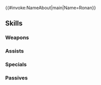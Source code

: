 {{#invoke:NameAbout|main|Name=Ronan}}{{HeroPage Tabs}}
{{Hero Infobox
|Name=Ronan
|Title=Villager of Iz
|WeaponType=Blue Bow
|MoveType=Infantry
|Origin=Fire Emblem: Thracia 776
|Gender=Male
|actorEN=Clifford Chapin
|actorJP=小林千晃
|artist=鳴瀬うろこ
|randomStartTime=2021-02-08T07:00:00Z
|additionDate=January 7, 2021
|releaseDate=January 8, 2021
|poolDate=January 28, 2021
|poolRarities=5
|cv1=4
|cv2=400100
|TagID=ロナン
|InternalID=613
|Properties=specRate_202308
|description=A hunter from the village Iz. Has a strong sense for right and wrong, and a stronger distaste for pirates. Appears in Fire Emblem: Thracia 776.
}}
{{Stats Page
|Lv1HP=19|Lv1ATK=8|Lv1SPD=12|Lv1DEF=4|Lv1RES=7
|GRHP=45|GRATK=60|GRSPD=65|GRDEF=30|GRRES=80
}}
==Skills==
===Weapons===
{{Weapons Table
|weapon1=Iron Bow
|weapon1Default=1
|weapon1Unlock=1
|weapon2=Steel Bow
|weapon2Default=2
|weapon2Unlock=2
|weapon3=Silver Bow
|weapon3Default=4
|weapon3Unlock=3
|weapon4=Indignant Bow
|weapon4Default=5
|weapon4Unlock=5
}}
===Assists===
{{Assists Table
|assist1=Rally Resistance
|assist1Default=4
|assist1Unlock=3
|assist2=Rally Spd/Res
|assist2Unlock=4
|assist3=Rally Spd/Res+
|assist3Unlock=5
}}
===Specials===
{{Specials Table}}
===Passives===
{{Passives Table
|passiveA1=Warding Stance 1
|passiveA2=Swift Stance 1
|passiveA3=Swift Stance 2
|passiveA4=Swift Stance 3
|passiveA1Unlock=2
|passiveA2Unlock=3
|passiveA3Unlock=4
|passiveA4Unlock=5
|passiveC1=Spur Spd 1
|passiveC2=Drive Spd 1
|passiveC3=Drive Spd 2
|passiveC4=Joint Drive Spd
|passiveC1Unlock=2
|passiveC2Unlock=3
|passiveC3Unlock=4
|passiveC4Unlock=5
}}
{{Heroes Navbox}}